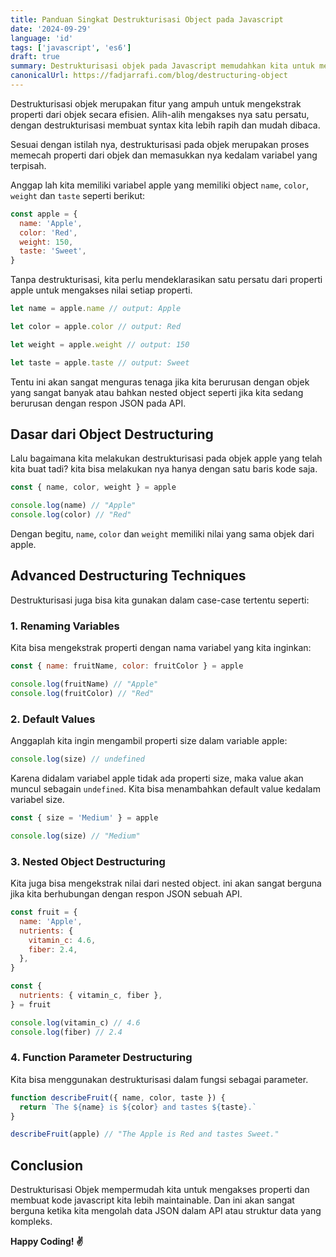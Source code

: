 ```yaml
---
title: Panduan Singkat Destrukturisasi Object pada Javascript
date: '2024-09-29'
language: 'id'
tags: ['javascript', 'es6']
draft: true
summary: Destrukturisasi objek pada Javascript memudahkan kita untuk memecah objek dan memasukkan nya kedalam masing-masing variabel.
canonicalUrl: https://fadjarrafi.com/blog/destructuring-object
---
```


Destrukturisasi objek merupakan fitur yang ampuh untuk mengekstrak properti dari objek secara efisien. Alih-alih mengakses nya satu persatu, dengan destrukturisasi membuat syntax kita lebih rapih dan mudah dibaca.

Sesuai dengan istilah nya, destrukturisasi pada objek merupakan proses memecah properti dari objek dan memasukkan nya kedalam variabel yang terpisah.

Anggap lah kita memiliki variabel apple yang memiliki object `name`, `color`, `weight` dan `taste` seperti berikut:

```js
const apple = {
  name: 'Apple',
  color: 'Red',
  weight: 150,
  taste: 'Sweet',
}
```

Tanpa destrukturisasi, kita perlu mendeklarasikan satu persatu dari properti apple untuk mengakses nilai setiap properti.

```js
let name = apple.name // output: Apple

let color = apple.color // output: Red

let weight = apple.weight // output: 150

let taste = apple.taste // output: Sweet
```

Tentu ini akan sangat menguras tenaga jika kita berurusan dengan objek yang sangat banyak atau bahkan nested object seperti jika kita sedang berurusan dengan respon JSON pada API.

## Dasar dari Object Destructuring

Lalu bagaimana kita melakukan destrukturisasi pada objek apple yang telah kita buat tadi? kita bisa melakukan nya hanya dengan satu baris kode saja.

```js
const { name, color, weight } = apple

console.log(name) // "Apple"
console.log(color) // "Red"
```

Dengan begitu, `name`, `color` dan `weight` memiliki nilai yang sama objek dari apple.

## Advanced Destructuring Techniques

Destrukturisasi juga bisa kita gunakan dalam case-case tertentu seperti:

### 1. Renaming Variables

Kita bisa mengekstrak properti dengan nama variabel yang kita inginkan:

```js
const { name: fruitName, color: fruitColor } = apple

console.log(fruitName) // "Apple"
console.log(fruitColor) // "Red"
```

### 2. Default Values

Anggaplah kita ingin mengambil properti size dalam variable apple:

```js
console.log(size) // undefined
```

Karena didalam variabel apple tidak ada properti size, maka value akan muncul sebagain `undefined`. Kita bisa menambahkan default value kedalam variabel size.

```js
const { size = 'Medium' } = apple

console.log(size) // "Medium"
```

### 3. Nested Object Destructuring

Kita juga bisa mengekstrak nilai dari nested object. ini akan sangat berguna jika kita berhubungan dengan respon JSON sebuah API.

```js
const fruit = {
  name: 'Apple',
  nutrients: {
    vitamin_c: 4.6,
    fiber: 2.4,
  },
}

const {
  nutrients: { vitamin_c, fiber },
} = fruit

console.log(vitamin_c) // 4.6
console.log(fiber) // 2.4
```

### 4. Function Parameter Destructuring

Kita bisa menggunakan destrukturisasi dalam fungsi sebagai parameter.

```js
function describeFruit({ name, color, taste }) {
  return `The ${name} is ${color} and tastes ${taste}.`
}

describeFruit(apple) // "The Apple is Red and tastes Sweet."
```

## Conclusion

Destrukturisasi Objek mempermudah kita untuk mengakses properti dan membuat kode javascript kita lebih maintainable. Dan ini akan sangat berguna ketika kita mengolah data JSON dalam API atau struktur data yang kompleks.

**Happy Coding! ✌️**
